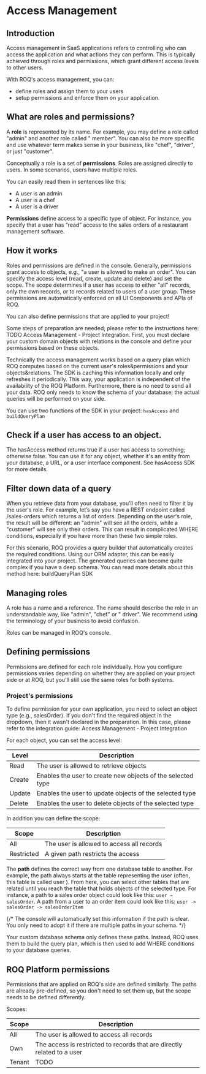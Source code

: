 
# Access Management

## Introduction

Access management in SaaS applications refers to controlling who can access the application and what actions they can
perform. This is typically achieved through roles and permissions, which grant different access levels to other users.

With ROQ's access management, you can:

* define roles and assign them to your users
* setup permissions and enforce them on your application.

## What are roles and permissions?

A **role** is represented by its name. For example, you may define a role called "admin" and another role called "
member". You can also be more specific and use whatever term makes sense in your business, like "chef", "driver", or
just "customer".

Conceptually a role is a set of **permissions**. Roles are assigned directly to users. In some scenarios, users have
multiple roles.

You can easily read them in sentences like this:

* A user is an admin
* A user is a chef
* A user is a driver

**Permissions** define access to a specific type of object. For instance, you specify that a user has “read” access to
the sales orders of a restaurant management software.

## How it works

Roles and permissions are defined in the console. Generally, permissions grant access to objects, e.g., "a user is
allowed to make an order". You can specify the access level (read, create, update and delete) and set the scope. The
scope determines if a user has access to either "all" records, only the own records, or to records related to users of a
user group. These permissions are automatically enforced on all UI Components and APIs of ROQ.

<Callout type="info" emoji="ℹ️">
You can also define permissions that are applied to your project!
</Callout>

Some steps of preparation are needed; please refer to the instructions here: TODO Access Management - Project
Integration. First, you must declare your custom domain objects with relations in the console and define your
permissions based on these objects.

Technically the access management works based on a query plan which ROQ computes based on the current user's
roles&permissions and your objects&relations. The SDK is caching this information locally and only refreshes it
periodically. This way, your application is independent of the availability of the ROQ Platform. Furthermore, there is
no need to send all your data. ROQ only needs to know the schema of your database; the actual queries will be performed
on your side.

You can use two functions of the SDK in your project: `hasAccess` and `buildQueryPlan`

## Check if a user has access to an object.

The hasAccess method returns true if a user has access to something; otherwise false. You can use it for any object,
whether it's an entity from your database, a URL, or a user interface component. See hasAccess SDK for more details.

## Filter down data of a query

When you retrieve data from your database, you'll often need to filter it by the user's role. For example, let’s say you
have a REST endpoint called /sales-orders which returns a list of orders. Depending on the user's role, the result will
be different: an "admin" will see all the orders, while a "customer" will see only their orders. This can result in
complicated WHERE conditions, especially if you have more than these two simple roles.

For this scenario, ROQ provides a query builder that automatically creates the required conditions. Using our ORM
adapter, this can be easily integrated into your project. The generated queries can become quite complex if you have a
deep schema. You can read more details about this method here: buildQueryPlan SDK

## Managing roles

A role has a name and a reference. The name should describe the role in an understandable way, like "admin", "chef" or "
driver". We recommend using the terminology of your business to avoid confusion.

Roles can be managed in ROQ's console.

## Defining permissions

Permissions are defined for each role individually. How you configure permissions varies depending on whether they are
applied on your project side or at ROQ, but you'll still use the same roles for both systems.

### Project's permissions

To define permission for your own application, you need to select an object type (e.g., salesOrder). If you don't find
the required object in the dropdown, then it wasn't declared in the preparation. In this case, please refer to the
integration guide: Access Management - Project Integration

For each object, you can set the access level:

| Level  | Description                                                 |
|--------|-------------------------------------------------------------|
| Read   | The user is allowed to retrieve objects                     |
| Create | Enables the user to create new objects of the selected type |
| Update | Enables the user to update objects of the selected type     |
| Delete | Enables the user to delete objects of the selected type     |

In addition you can define the scope:

| Scope      | Description                               |
|------------|-------------------------------------------|
| All        | The user is allowed to access all records |
| Restricted | A given path restricts the access         |

The **path** defines the correct way from one database table to another. For example, the path always starts at the
table representing the user (often, this table is called user ). From here, you can select other tables that are
related until you reach the table that holds objects of the selected type. For instance, a path to a sales order
object could look like this: `user → salesOrder`. A path from a user to an order item could look like
this: `user -> salesOrder -> salesOrderItem`

{/* The console will automatically set this information if the path is clear. You only need to adopt it if there are
multiple paths in your schema. */}


Your custom database schema only defines these paths. Instead, ROQ uses them to build the query plan, which is then used
to add WHERE conditions to your database queries.

## ROQ Platform permissions

Permissions that are applied on ROQ's side are defined similarly. The paths are already pre-defined, so you don't need
to set them up, but the scope needs to be defined differently.

Scopes:

| Scope  | Description                                                             |
|--------|-------------------------------------------------------------------------|
| All    | The user is allowed to access all records                               |
| Own    | The access is restricted to records that are directly related to a user |
| Tenant | TODO                                                                    |